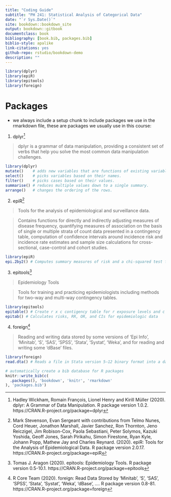 ```yaml
--- 
title: "Coding Guide"
subtitle: "PH 241: Statistical Analysis of Categorical Data"
date: "`r Sys.Date()`"
site: bookdown::bookdown_site
output: bookdown::gitbook
documentclass: book
bibliography: [book.bib, packages.bib]
biblio-style: apalike
link-citations: yes
github-repo: rstudio/bookdown-demo
description: ""
---
```


```r
library(dplyr)
library(epiR)
library(epitools)
library(foreign)
```

# Packages

- we always include a setup chunk to include packages we use in the rmarkdown file, these are packages we usually use in this course:

1. dplyr[^1]

> dplyr is a grammar of data manipulation, providing a consistent set of verbs that help you solve the most common data manipulation challenges.

```r
library(dplyr)
mutate()    # adds new variables that are functions of existing variables
select()    # picks variables based on their names.
filter()    # picks cases based on their values.
summarise() # reduces multiple values down to a single summary.
arrange()   # changes the ordering of the rows.
```



2. epiR[^2]

> Tools for the analysis of epidemiological and surveillance data. 

> Contains functions for directly and indirectly adjusting measures of disease frequency, quantifying measures of association on the basis of single or multiple strata of count data presented in a contingency table, computation of confidence intervals around incidence risk and incidence rate estimates and sample size calculations for cross-sectional, case-control and cohort studies. 

```r
library(epiR)
epi.2by2() # Computes summary measures of risk and a chi-squared test for difference in a 2 by 2 table
```

3. epitools[^3]

> Epidemiology Tools

> Tools for training and practicing epidemiologists including methods for two-way and multi-way contingency tables.

```r
library(epitools)
epitable() # Create r x c contigency table for r exposure levels and c outcome levels
epitab() # Calculates risks, RR, OR, and CIs for epidemiologic data
```

4. foreign[^4]

> Reading and writing data stored by some versions of 'Epi Info', 'Minitab', 'S', 'SAS', 'SPSS', 'Stata', 'Systat', 'Weka',
and for reading and writing some 'dBase' files.

```r
library(foreign)
read.dta() # Reads a file in Stata version 5–12 binary format into a data frame
```



```r
# automatically create a bib database for R packages
knitr::write_bib(c(
  .packages(), 'bookdown', 'knitr', 'rmarkdown'
), 'packages.bib')
```

[^1]: Hadley Wickham, Romain François, Lionel Henry and Kirill Müller (2020). dplyr: A Grammar of Data Manipulation. R package version 1.0.2. https://CRAN.R-project.org/package=dplyr

[^2]: Mark Stevenson, Evan Sergeant with contributions from Telmo Nunes,
  Cord Heuer, Jonathon Marshall, Javier Sanchez, Ron Thornton, Jeno
  Reiczigel, Jim Robison-Cox, Paola Sebastiani, Peter Solymos,
  Kazuki Yoshida, Geoff Jones, Sarah Pirikahu, Simon Firestone, Ryan
  Kyle, Johann Popp, Mathew Jay and Charles Reynard. (2020). epiR:
  Tools for the Analysis of Epidemiological Data. R package version
  2.0.17. https://CRAN.R-project.org/package=epiR

[^3]: Tomas J. Aragon (2020). epitools: Epidemiology Tools. R package
  version 0.5-10.1. https://CRAN.R-project.org/package=epitools
  
[^4]: R Core Team (2020). foreign: Read Data Stored by 'Minitab', 'S',
  'SAS', 'SPSS', 'Stata', 'Systat', 'Weka', 'dBase', .... R package
  version 0.8-81. https://CRAN.R-project.org/package=foreign
